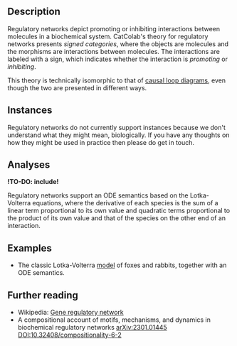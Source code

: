 
## Description

Regulatory networks depict promoting or inhibiting interactions between molecules in a biochemical system.
CatColab's theory for regulatory networks presents *signed categories*, where the objects are molecules and the morphisms are interactions between molecules.
The interactions are labeled with a sign, which indicates whether the interaction is *promoting* or *inhibiting*.

This theory is technically isomorphic to that of <A href="../causal-loop">causal loop diagrams</A>, even though the two are presented in different ways.


## Instances

<Question>
Regulatory networks do not currently support instances because we don't understand what they might mean, biologically.
If you have any thoughts on how they might be used in practice then please do get in touch.
</Question>


## Analyses

**!TO-DO: include!**

Regulatory networks support an ODE semantics based on the Lotka-Volterra equations, where the derivative of each species is the sum of a linear term proportional to its own value  and quadratic terms proportional to the product of its own value and that of the species on the other end of an interaction.


## Examples

- The classic Lotka-Volterra [model](https://catcolab.org/model/0196b22f-b9b3-7841-a841-54fbc192148b) of foxes and rabbits, together with an ODE semantics.


## Further reading

- Wikipedia: [Gene regulatory network](https://en.wikipedia.org/wiki/Gene_regulatory_network)
- A compositional account of motifs, mechanisms, and dynamics in biochemical
  regulatory networks
  [arXiv:2301.01445](https://arxiv.org/abs/2301.01445)
  [DOI:10.32408/compositionality-6-2](https://doi.org/10.32408/compositionality-6-2)

